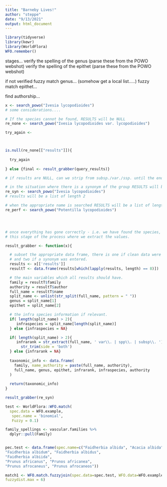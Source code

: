 ```yaml
---
title: "Barneby Lives!"
author: "steppe"
date: "9/13/2021"
output: html_document
---
```


```r
library(tidyverse)
library(kewr)
library(WorldFlora)
WFO.remember()
```


stages...
verify the spelling of the genus (parse these from the POWO webshot)
verify the spelling of the epithet (parse these from the POWO webshot)

if not verified
fuzzy match genus... (somehow get a local list.....)
fuzzy match epithet...

find authorship...


```r
x <- search_powo("Ivesia lycopodioides")
# some considerations.... 

# If the species cannot be found, RESULTS will be NULL 
re_none <- search_powo("Ivesia lycopodioides var. lycopodioides")

try_again <- 



is.null(re_none[["results"]]){
  
  try_again
  
} else {final <- result_grabber(query_results)} 

# if results are NULL, can we strip from subsp./var./ssp. until the end to query only species?

# in the situation where there is a synonym of the group RESULTS will be a list of length two. 
re_syn <- search_powo("Ivesia lycopodioides")
# results will be a list of length 2

# when the appropriate name is searched RESULTS will be a list of length one...
re_perf <- search_powo("Potentilla lycopodioides")




# once everything has gone correctly - i.e. we have found the species, we come to
# this stage of the process where we extract the values. 

result_grabber <- function(x){

  # subset the appropriate data frame, there is one if clean data were entered, 
  # and two if a synonym was entered.
  results <- x[['results']]
  resultT <- data.frame(results[which(lapply(results, length) == 8)])

  # the main variables which all results should have. 
  family = resultT$family
  authority = resultT$author
  full_name = resultT$name
  split_name <- unlist(str_split(full_name, pattern = " "))
  genus = split_name[1]
  epithet = split_name[2]

  # the infra species information if relevant. 
  if( length(split_name) > 2){
     infraspecies = split_name[length(split_name)]
  } else {infraspecies = NA}

  if( length(split_name) > 2){
     infrarank = str_extract(full_name, ' var\\. | spp\\. | subsp\\. ') |>
       str_trim(side = 'both')
  } else {infrarank = NA}
  
  taxonomic_info <- data.frame(
    family, name_authority = paste(full_name, authority), 
    full_name, genus, epithet, infrarank, infraspecies, authority
  )
  
  return(taxonomic_info)
}

result_grabber(re_syn)

```



```r

test <- WorldFlora::WFO.match(
  spec.data = WFO.example, 
   spec.name = 'binomial',
   Fuzzy = 0.1)

family_spellings <- vascular.families %>% 
  dplyr::pull(Family)


pec.test <- data.frame(spec.name=c("Faidherbia albida", "Acacia albida",
"Faidherbia albidum", "Faidherbia albidus",
"Faidherbia albiida",
"Prunus africanus", "Prunos africanea",
"Prunus afrocaneus", "Prunus afrocaneos"))

match1 <- WFO.match.fuzzyjoin(spec.data=spec.test, WFO.data=WFO.example,
fuzzydist.max = 6)
```

   
